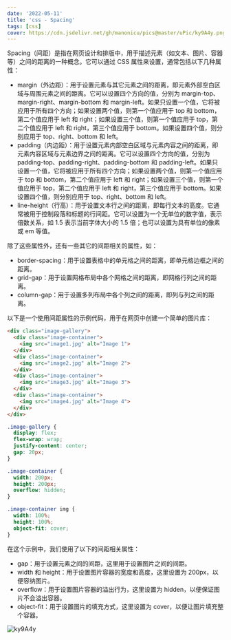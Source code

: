 ```yaml
---
date: '2022-05-11'
title: 'css - Spacing'
tags: [css]
cover: https://cdn.jsdelivr.net/gh/manonicu/pics@master/uPic/ky9A4y.png
---
```


Spacing（间距）是指在网页设计和排版中，用于描述元素（如文本、图片、容器等）之间的距离的一种概念。它可以通过 CSS 属性来设置，通常包括以下几种属性：

- margin（外边距）：用于设置元素与其它元素之间的距离，即元素外部空白区域与周围元素之间的距离。它可以设置四个方向的值，分别为 margin-top、margin-right、margin-bottom 和 margin-left。如果只设置一个值，它将被应用于所有四个方向；如果设置两个值，则第一个值应用于 top 和 bottom，第二个值应用于 left 和 right；如果设置三个值，则第一个值应用于 top，第二个值应用于 left 和 right，第三个值应用于 bottom。如果设置四个值，则分别应用于 top、right、bottom 和 left。
- padding（内边距）：用于设置元素内部空白区域与元素内容之间的距离，即元素内容区域与元素边界之间的距离。它可以设置四个方向的值，分别为 padding-top、padding-right、padding-bottom 和 padding-left。如果只设置一个值，它将被应用于所有四个方向；如果设置两个值，则第一个值应用于 top 和 bottom，第二个值应用于 left 和 right；如果设置三个值，则第一个值应用于 top，第二个值应用于 left 和 right，第三个值应用于 bottom。如果设置四个值，则分别应用于 top、right、bottom 和 left。
- line-height（行高）：用于设置文本行之间的距离，即每行文本的高度。它通常被用于控制段落和标题的行间距。它可以设置为一个无单位的数字值，表示倍数关系，如 1.5 表示当前字体大小的 1.5 倍；也可以设置为具有单位的像素或 em 等值。

除了这些属性外，还有一些其它的间距相关的属性，如：

- border-spacing：用于设置表格中的单元格之间的距离，即单元格边框之间的距离。
- grid-gap：用于设置网格布局中各个网格之间的距离，即网格行列之间的距离。
- column-gap：用于设置多列布局中各个列之间的距离，即列与列之间的距离。

以下是一个使用间距属性的示例代码，用于在网页中创建一个简单的图片库：

```html
<div class="image-gallery">
  <div class="image-container">
    <img src="image1.jpg" alt="Image 1">
  </div>
  <div class="image-container">
    <img src="image2.jpg" alt="Image 2">
  </div>
  <div class="image-container">
    <img src="image3.jpg" alt="Image 3">
  </div>
  <div class="image-container">
    <img src="image4.jpg" alt="Image 4">
  </div>
</div>
```

```css
.image-gallery {
  display: flex;
  flex-wrap: wrap;
  justify-content: center;
  gap: 20px;
}

.image-container {
  width: 200px;
  height: 200px;
  overflow: hidden;
}

.image-container img {
  width: 100%;
  height: 100%;
  object-fit: cover;
}
```

在这个示例中，我们使用了以下的间距相关属性：

- gap：用于设置元素之间的间距，这里用于设置图片之间的间距。
- width 和 height：用于设置图片容器的宽度和高度，这里设置为 200px，以便容纳图片。
- overflow：用于设置图片容器的溢出行为，这里设置为 hidden，以便保证图片不会溢出容器。
- object-fit：用于设置图片的填充方式，这里设置为 cover，以便让图片填充整个容器。

![ky9A4y](https://cdn.jsdelivr.net/gh/manonicu/pics@master/uPic/ky9A4y.png)
